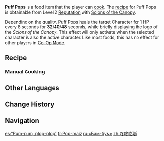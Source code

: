 {{Food Infobox
|id              = 108708
|name            = Puff Pops
|description     = A snack with lots of different flavors.
|desc_suspicious = To eat several in a row is to experience a myriad of strange flavors that... burn your stomach? Did you just have bad luck with flavors, or are they all like this?
|desc_basic      = If you close your eyes, you won't be able to guess what flavor you'll get next, and eating them is sure to increase your heart rate &mdash; and that's what makes this popular amongst the Scions of the Canopy. By the way, the "pop" part of the name comes from the sound of Grainfruit kernels bursting open under high temperatures.
|desc_delicious  = These surprising flavors of these "little bombs" explode between your teeth. Your left and right hands work in unison, sending more hurtling headlong into your mouth. Om nom nom &mdash; amid the sound of chewing, all your stress melts away.
|type            = Other Dishes
|effectType      = Special Effect
|effect          = A little surprise from the Scions of the Canopy.
|quality         = 4
|region          = Natlan
|recipe          = [[Reputation]] Level 2 with [[Scions of the Canopy]]
}}
'''Puff Pops''' is a food item that the player can [[cook]]. The [[recipe]] for Puff Pops is obtainable from Level 2 [[Reputation]] with [[Scions of the Canopy]].

Depending on the quality, Puff Pops heals the target [[Character]] for 1 HP every 8 seconds for '''32'''/'''40'''/'''48''' seconds, while briefly displaying the logo of the ''Scions of the Canopy''. This effect will only activate when the selected character is also the active character. Like most foods, this has no effect for other players in [[Co-Op Mode]].

==Recipe==
{{Recipe
|type = Cooking
|Salt = 1
|Pepper = 1
|Grainfruit = 1
|Sugar = 1
|sort = Salt;Pepper;Grainfruit;Sugar
}}

===Manual Cooking===
{{Manual Cooking}}

==Other Languages==
{{Other Languages
|en       = Puff Pops
|zhs      = 咚咚嘭嘭
|zhs_rm   = Dōngdōng Pēngpēng
|zht      = 咚咚砰砰
|zht_rm   = Dōngdōng Pēngpēng
|zh_tl    = 
|ja       = ドキドキポンポン
|ja_rm    = 
|ja_tl    = 
|ko       = 통통팝팝
|ko_rm    = 
|ko_tl    = 
|es       = “Pum-pum, plop-plop”
|es_tl    = "Boom-boom, Plop-Plop"
|fr       = Pop-maiz
|fr_lang  = es
|fr_tl    = Pop-Maize
|ru       = «Бам-бум»
|ru_tl    = "Bang-Boom"
|th       = Puff Pop
|vi       = Bôm Bốp
|vi_tl    = 
|de       = Rumms-Rumms
|de_tl    = Bang-Bang
|id       = Puff Pops
|pt       = Tum-Tum
|pt_tl    = 
|tr       = Lezzet Patlağı
|tr_tl    = 
|it       = Pam pum
|it_tl    = 
}}

==Change History==
{{Change History|5.0}}

==Navigation==
{{Food Navbox}}

[[es:“Pum-pum, plop-plop”]]
[[fr:Pop-maiz]]
[[ru:«Бам-бум»]]
[[zh:咚咚嘭嘭]]